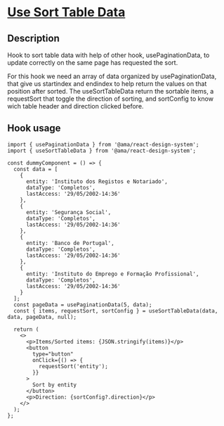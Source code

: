 
<Meta title="Hooks/Use Sort Table Data/Use Sort Table Data Docs" />

<h1 className="mb-32">
  <u>Use Sort Table Data</u>
</h1>

<h2>Description</h2>

<p className="fs-16">
  Hook to sort table data with help of other hook, usePaginationData, to update correctly on the same page has requested the sort.
</p>
<p className="fs-16">
  For this hook we need an array of data organized by usePaginationData, that give us startindex and endindex to help return the values on
  that position after sorted. The useSortTableData return the sortable items, a requestSort that toggle the direction of sorting, and
  sortConfig to know wich table header and direction clicked before.
</p>

<h2>Hook usage</h2>

```tsx
import { usePaginationData } from '@ama/react-design-system';
import { useSortTableData } from '@ama/react-design-system';

const dummyComponent = () => {
  const data = [
    {
      entity: 'Instituto dos Registos e Notariado',
      dataType: 'Completos',
      lastAccess: '29/05/2002-14:36'
    },
    {
      entity: 'Segurança Social',
      dataType: 'Completos',
      lastAccess: '29/05/2002-14:36'
    },
    {
      entity: 'Banco de Portugal',
      dataType: 'Completos',
      lastAccess: '29/05/2002-14:36'
    },
    {
      entity: 'Instituto do Emprego e Formação Profissional',
      dataType: 'Completos',
      lastAccess: '29/05/2002-14:36'
    }
  ];
  const pageData = usePaginationData(5, data);
  const { items, requestSort, sortConfig } = useSortTableData(data, data, pageData, null);

  return (
    <>
      <p>Items/Sorted items: {JSON.stringify(items)}</p>
      <button
        type="button"
        onClick={() => {
          requestSort('entity');
        }}
      >
        Sort by entity
      </button>
      <p>Direction: {sortConfig?.direction}</p>
    </>
  );
};
```
